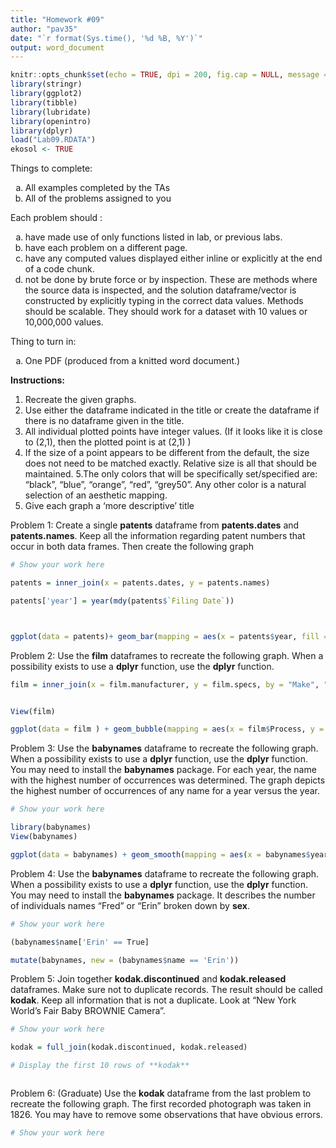 ---
title: "Homework #09"
author: "pav35"
date: "`r format(Sys.time(), '%d %B, %Y')`"
output: word_document
---

```{r setup, include=FALSE}
knitr::opts_chunk$set(echo = TRUE, dpi = 200, fig.cap = NULL, message = FALSE, warning=FALSE, error = TRUE)
library(stringr)
library(ggplot2)
library(tibble)
library(lubridate)
library(openintro) 
library(dplyr)
load("Lab09.RDATA")
ekosol <- TRUE
```

Things to complete:

a.  All examples completed by the TAs
b.  All of the problems assigned to you

Each problem should :

a.  have made use of only functions listed in lab, or previous labs.
b.  have each problem on a different page.
c.  have any computed values displayed either inline or explicitly at the end of a code chunk.
d.  not be done by brute force or by inspection. These are methods where the source data is inspected, and the solution dataframe/vector is constructed by explicitly typing in the correct data values. Methods should be scalable. They should work for a dataset with 10 values or 10,000,000 values.

Thing to turn in:

a.  One PDF (produced from a knitted word document.)

**Instructions:**

1.  Recreate the given graphs.
2.  Use either the dataframe indicated in the title or create the dataframe if there is no dataframe given in the title.
3.  All individual plotted points have integer values. (If it looks like it is close to (2,1), then the plotted point is at (2,1) )
4.  If the size of a point appears to be different from the default, the size does not need to be matched exactly. Relative size is all that should be maintained. 5.The only colors that will be specifically set/specified are: "black", "blue", "orange", "red", "grey50". Any other color is a natural selection of an aesthetic mapping.
5.  Give each graph a 'more descriptive' title

\newpage

Problem 1: Create a single **patents** dataframe from **patents.dates** and **patents.names**. Keep all the information regarding patent numbers that occur in both data frames. Then create the following graph

```{r echo = ekosol, fig.height = 8, fig.width = 16}
# Show your work here

patents = inner_join(x = patents.dates, y = patents.names)

patents['year'] = year(mdy(patents$`Filing Date`))



ggplot(data = patents)+ geom_bar(mapping = aes(x = patents$year, fill = patents$Designer), stat = 'count', position = 'dodge2') + labs( title = 'Patents Data', x = " Filing Date", y = 'count')
```


\newpage

Problem 2: Use the **film** dataframes to recreate the following graph. When a possibility exists to use a **dplyr** function, use the **dplyr** function.
```{r echo = ekosol, fig.height = 4, fig.width = 6}
film = inner_join(x = film.manufacturer, y = film.specs, by = "Make", "Process")


View(film)

ggplot(data = film ) + geom_bubble(mapping = aes(x = film$Process, y = film$Make)) 

```


\newpage

Problem 3: Use the **babynames** dataframe to recreate the following graph. When a possibility exists to use a **dplyr** function, use the **dplyr** function. You may need to install the **babynames** package. For each year, the name with the highest number of occurrences was determined. The graph depicts the highest number of occurrences of any name for a year versus the year.

```{r echo = ekosol, fig.height = 4, fig.width = 6}
# Show your work here

library(babynames)
View(babynames)

ggplot(data = babynames) + geom_smooth(mapping = aes(x = babynames$year, y = babynames$n, fill = babynames$sex), se = TRUE, linetype = 1) + labs( title = "Baby Data", x = "Year", y = "Maximum")


```

\newpage

Problem 4: Use the **babynames** dataframe to recreate the following graph. When a possibility exists to use a **dplyr** function, use the **dplyr** function. You may need to install the **babynames** package. It describes the number of individuals names "Fred" or "Erin" broken down by **sex**.

```{r echo = ekosol, fig.height = 4, fig.width = 6}
# Show your work here

(babynames$name['Erin' == True]

mutate(babynames, new = (babynames$name == 'Erin'))


```

\newpage

Problem 5: Join together **kodak.discontinued** and **kodak.released** dataframes. Make sure not to duplicate records. The result should be called **kodak**. Keep all information that is not a duplicate. Look at "New York World's Fair Baby BROWNIE Camera".

```{r echo = ekosol, fig.height = 4, fig.width = 6}
# Show your work here

kodak = full_join(kodak.discontinued, kodak.released)

# Display the first 10 rows of **kodak**



```

\newpage

Problem 6: (Graduate) Use the **kodak** dataframe from the last problem to recreate the following graph. The first recorded photograph was taken in 1826. You may have to remove some observations that have obvious errors.

```{r echo = ekosol, fig.height = 6, fig.width = 12, out.height=600}
# Show your work here




```
